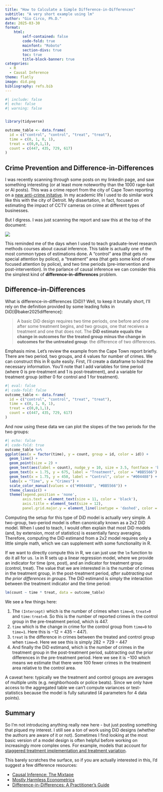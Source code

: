 ```yaml
---
title: "How to Calculate a Simple Difference-in-Differences"
subtitle: "A very short example using lm"
author: "Gio Circo, Ph.D."
date: 2025-03-30
format: 
    html:
        self-contained: false
        code-fold: true
        mainfont: "Roboto"
        section-divs: true
        toc: true
        title-block-banner: true
categories:
  - R
  - Causal Inference
theme: flatly
image: did.png
bibliography: refs.bib
---
```


```r
#| include: false
#| echo: false
#| warning: false


library(tidyverse)

outcome_table <- data.frame(
  id = c("control", "control", "treat", "treat"),
  time = c(0, 1, 0, 1),
  treat = c(0,0,1,1),
  count = c(447, 435, 729, 617)
)
```

## Crime Prevention and Difference-in-Differences

I was recently scanning through some posts on my linkedin page, and saw something interesting (or at least more noteworthy than the 1000 rage-bait or AI posts). This was a crime report from the city of Cape Town reporting on a [new anti-crime initative](https://issafrica.s3.amazonaws.com/uploads/pages/1739820354135-dkng-report.pdf). In my academic life I used to do similar work like this with the city of Detroit. My dissertation, in fact, focused on estimating the impact of CCTV cameras on crime at different types of businesses. 

But I digress. I was just scanning the report and saw this at the top of the document:

![](report.png)

This reminded me of the days when I used to teach graduate-level research methods courses about causal inference. This table is actually one of the most common types of estimations done. A "control" area (that gets no special attention by police), a "treatment" area (that gets some kind of new focused attention by police), and two time periods (pre-intervention and post-intervention). In the parlance of causal inference we can consider this the simplest kind of **difference-in-differences** problem.

## Difference-in-Differences

What is difference-in-differences (DiD)? Well, to keep it brutally short, I'll rely on the definition provided by some leading folks in DiD[@baker2025difference]:

> A basic DiD design requires two time periods, one before and one after some treatment begins, and two groups, one that receives a treatment and one that does not. The **DiD estimate equals the change in outcomes for the treated group
minus the change in outcomes for the untreated group**: the difference of two differences.

Emphasis mine. Let's review the example from the Cape Town report briefly. There are two period, two groups, and 4 values for number of crimes. We can construct this in R quite easily. First, I'll create a dataframe to hold the necessary information. You'll note that I add variables for time period (where 0 is pre-treatment and 1 is post-treatment), and a variable for treatment group (either 0 for control and 1 for treatment). 

```r
#| eval: false
#| code-fold: false
outcome_table <- data.frame(
  id = c("control", "control", "treat", "treat"),
  time = c(0, 1, 0, 1),
  treat = c(0,0,1,1),
  count = c(447, 435, 729, 617)
)
```

And now using these data we can plot the slopes of the two periods for the two groups:

```r
#| echo: false
#| code-fold: true
outcome_table %>%
ggplot(aes(x = factor(time), y = count, group = id, color = id)) +
  geom_line() +
  geom_point(size = 2) +
  geom_text(aes(label = count), nudge_y = 10, size = 3.5, fontface = 'bold') +
  geom_text(x = 1.75, y = 675, label = "Treatment", color = "#BB5566") +
  geom_text(x = 1.75, y = 450, label = "Control", color = "#004488") + 
  labs(x = "Time", y = "Crimes") +
  scale_color_manual(values = c("#004488", "#BB5566")) +
  theme_classic() +
  theme(legend.position = 'none',
        axis.text = element_text(size = 11, color = 'black'),
        axis.title = element_text(size = 12),
        panel.grid.major.y = element_line(linetype = 'dashed', color = 'grey60'))
```

Computing the setup for this type of DiD model is actually very simple. A two-group, two-period model is often canonically known as a 2x2 DiD model. When I used to teach, I would often explain that most DiD models (and, by extension, most of statistics) is essentially fancy averaging. Therefore, computing the DiD estimand from a 2x2 model requires only a little simple math, which we can supplement with some functionality in R.

If we want to directly compute this in R, we can just use the `lm` function to do it all for us. `lm` in R sets up a linear regression model, where we provide an indicator for time (pre, post), and an indicator for treatment group (control, treat). The value that we are interested in is the number of crimes in the treatment group, in the post-treatment period, *after subtracting out the prior differences in groups*. The DiD estimand is simply the interaction between the treatment indicator and the time period:

```r
lm(count ~ time * treat, data = outcome_table)
```

We see a few things here:

1. The `(Intercept)` which is the number of crimes when `time=0`, `treat=0` and `time:treat=0`. So this is the number of reported crimes in the control group in the pre-treatment period, which is $447$.
2. `time` which is the change in crime for the control group from `time=0` to `time=1`. Here this is $-12 = 435-447$).
3. `treat` is the difference in crimes between the treated and control group when `time=0`. Here we see this is simply $282 = 729-447$
4. And finally the DiD estimand, which is the number of crimes in the treatment group in the post-treatment period, subtracting out the prior differences in the pre-treatment period. Here we see it is $-100$ which means we estimate that there were 100 fewer crimes in the treatment area relative to the control area.

A caveat here: typically we the treatment and control groups are averages of multiple units (e.g. neighborhoods or police beats).  Since we only have access to the aggregated table we can't compute variances or test-statistics because the model is fully saturated (4 parameters for 4 data points).  

## Summary

So I'm not introducing anything really new here - but just posting something that piqued my interest. I still see a *ton* of work using DiD designs (whether the authors are aware of it or not). Sometimes I find looking at the most basic version of a model design is often helpful before working on increasingly more complex ones. For example, models that account for [staggered treatment implementation and treatment variation](https://link.springer.com/article/10.1007/s11292-022-09519-9).

This barely scratches the surface, so if you are actually interested in this, I'd suggest a few difference resources:

- [Causal Inference: The Mixtape](https://mixtape.scunning.com/)
- [Mostly Harmless Econometrics](https://press.princeton.edu/books/paperback/9780691120355/mostly-harmless-econometrics)
- [Difference-in-Differences: A Practitioner’s Guide](https://arxiv.org/pdf/2503.13323) 